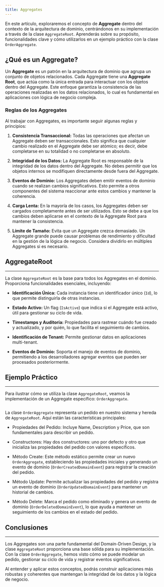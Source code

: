 ```yaml
---
title: Aggregates
---
```



En este artículo, exploraremos el concepto de **Aggregate** dentro del contexto de la arquitectura de dominio, centrándonos en su implementación a través de la clase `AggregateRoot`. Aprenderás sobre su propósito, funcionalidades clave y cómo utilizarlos en un ejemplo práctico con la clase `OrderAggregate`.

## ¿Qué es un Aggregate?

Un **Aggregate** es un patrón en la arquitectura de dominio que agrupa un conjunto de objetos relacionados. Cada Aggregate tiene una **Aggregate Root**, que actúa como la única entrada para interactuar con los objetos dentro del Aggregate. Este enfoque garantiza la consistencia de las operaciones realizadas en los datos relacionados, lo cual es fundamental en aplicaciones con lógica de negocio compleja.

### Reglas de los Aggregates

Al trabajar con Aggregates, es importante seguir algunas reglas y principios:

1. **Consistencia Transaccional:** Todas las operaciones que afectan un Aggregate deben ser transaccionales. Esto significa que cualquier cambio realizado en el Aggregate debe ser atómico; es decir, debe completarse en su totalidad o no completarse en absoluto.

2. **Integridad de los Datos:** La Aggregate Root es responsable de la integridad de los datos dentro del Aggregate. No debes permitir que los objetos internos se modifiquen directamente desde fuera del Aggregate.

3. **Eventos de Dominio:** Los Aggregates deben emitir eventos de dominio cuando se realizan cambios significativos. Esto permite a otros componentes del sistema reaccionar ante estos cambios y mantener la coherencia.

4. **Carga Lenta:** En la mayoría de los casos, los Aggregates deben ser cargados completamente antes de ser utilizados. Esto se debe a que los cambios deben aplicarse en el contexto de la Aggregate Root para mantener la consistencia.

5. **Límite de Tamaño:** Evita que un Aggregate crezca demasiado. Un Aggregate grande puede causar problemas de rendimiento y dificultad en la gestión de la lógica de negocio. Considera dividirlo en múltiples Aggregates si es necesario.

## AggregateRoot 
---

La clase `AggregateRoot` es la base para todos los Aggregates en el dominio. Proporciona funcionalidades esenciales, incluyendo:

- **Identificación Única:** Cada instancia tiene un identificador único (`Id`), lo que permite distinguirla de otras instancias.
  
- **Estado Activo:** Un flag (`IsActive`) que indica si el Aggregate está activo, útil para gestionar su ciclo de vida.

- **Timestamps y Auditoría:** Propiedades para rastrear cuándo fue creado y actualizado, y por quién, lo que facilita el seguimiento de cambios.

- **Identificación de Tenant:** Permite gestionar datos en aplicaciones multi-tenant.

- **Eventos de Dominio:** Soporta el manejo de eventos de dominio, permitiendo a los desarrolladores agregar eventos que pueden ser procesados posteriormente.

## Ejemplo Práctico
---

Para ilustrar cómo se utiliza la clase `AggregateRoot`, veamos la implementación de un Aggregate específico: `OrderAggregate`.

```csharp url="examples/CodeDesignPlus.Net.Core.Sample/Resources/Aggregate/OrderAggregate.cs"
```

La clase `OrderAggregate` representa un pedido en nuestro sistema y hereda de `AggregateRoot`. Aquí están las características principales:

- Propiedades del Pedido: Incluye Name, Description y Price, que son fundamentales para describir un pedido.

- Constructores: Hay dos constructores: uno por defecto y otro que inicializa las propiedades del pedido con valores específicos.

- Método Create: Este método estático permite crear un nuevo `OrderAggregate`, estableciendo las propiedades iniciales y generando un evento de dominio (`OrderCreatedDomainEvent`) para registrar la creación del pedido.

- Método Update: Permite actualizar las propiedades del pedido y registra un evento de dominio (`OrderUpdatedDomainEvent`) para mantener un historial de cambios.

- Método Delete: Marca el pedido como eliminado y genera un evento de dominio (`OrderDeletedDomainEvent`), lo que ayuda a mantener un seguimiento de los cambios en el estado del pedido.


## Conclusiones
---

Los Aggregates son una parte fundamental del Domain-Driven Design, y la clase `AggregateRoot` proporciona una base sólida para su implementación. Con la clase `OrderAggregate`, hemos visto cómo se puede modelar un pedido, gestionar su ciclo de vida y registrar eventos significativos.

Al entender y aplicar estos conceptos, podrás construir aplicaciones más robustas y coherentes que mantengan la integridad de los datos y la lógica de negocio.